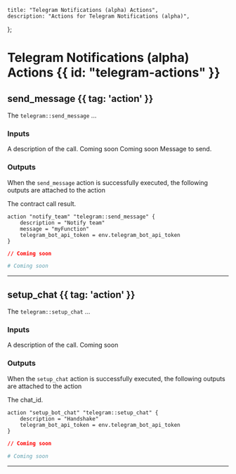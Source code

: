     title: "Telegram Notifications (alpha) Actions",
    description: "Actions for Telegram Notifications (alpha)",
};

# Telegram Notifications (alpha) Actions {{ id: "telegram-actions" }}



## send_message {{ tag: 'action' }}

The `telegram::send_message` ...

### Inputs

<Properties>


  <Property name="description" type="optional">
    A description of the call.
  </Property>


  <Property name="telegram_bot_api_token" type="required">
    Coming soon
  </Property>


  <Property name="telegram_chat_id" type="required">
    Coming soon
  </Property>


  <Property name="message" type="required">
    Message to send.
  </Property>


</Properties>

### Outputs

<Note>

When the `send_message` action is successfully executed, the following outputs are attached to the action

</Note>

<Properties>


  <Property name="result">
    The contract call result.
  </Property>


</Properties>

<CodeGroup title="Example using send_message">


```hcl {{ title: 'main.tx' }}
action "notify_team" "telegram::send_message" {
    description = "Notify team"
    message = "myFunction"
    telegram_bot_api_token = env.telegram_bot_api_token
}

```


```json {{ title: 'main.json' }}
// Coming soon
```

```yaml {{ title: 'main.yaml' }}
# Coming soon
```

</CodeGroup>

---


## setup_chat {{ tag: 'action' }}

The `telegram::setup_chat` ...

### Inputs

<Properties>


  <Property name="description" type="optional">
    A description of the call.
  </Property>


  <Property name="telegram_bot_api_token" type="required">
    Coming soon
  </Property>


</Properties>

### Outputs

<Note>

When the `setup_chat` action is successfully executed, the following outputs are attached to the action

</Note>

<Properties>


  <Property name="result">
    The chat_id.
  </Property>


</Properties>

<CodeGroup title="Example using setup_chat">


```hcl {{ title: 'main.tx' }}
action "setup_bot_chat" "telegram::setup_chat" {
    description = "Handshake"
    telegram_bot_api_token = env.telegram_bot_api_token
}

```


```json {{ title: 'main.json' }}
// Coming soon
```

```yaml {{ title: 'main.yaml' }}
# Coming soon
```

</CodeGroup>

---

